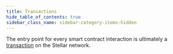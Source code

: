 ```yaml
---
title: Transactions
hide_table_of_contents: true
sidebar_class_name: sidebar-category-items-hidden
---
```


The entry point for every smart contract interaction is ultimately a [transaction] on the Stellar network.

[transaction]: ../../../learn/fundamentals/transactions/operations-and-transactions.mdx
